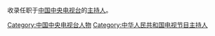{{Catnav|頁面分類|人物|各國人物|各國主持人|中國主持人}}

收录任职于[[中国中央电视台|中国中央电视台]]的[[主持人|主持人]]。

[[Category:中国中央电视台人物|Category:中国中央电视台人物]]
[[Category:中华人民共和国电视节目主持人|Category:中华人民共和国电视节目主持人]]